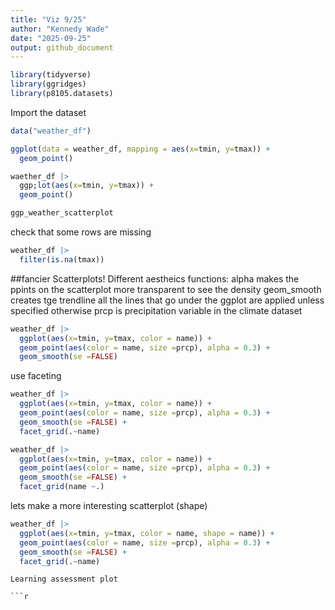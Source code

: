 ```yaml
---
title: "Viz 9/25"
author: "Kennedy Wade"
date: "2025-09-25"
output: github_document
---
```


```r
library(tidyverse)
library(ggridges)
library(p8105.datasets)
```

Import the dataset

```r
data("weather_df")
```

```r
ggplot(data = weather_df, mapping = aes(x=tmin, y=tmax)) +
  geom_point()
```

```r
waether_df |>
  ggp;lot(aes(x=tmin, y=tmax)) + 
  geom_point()

ggp_weather_scatterplot
```

check that some rows are missing

```r
weather_df |>
  filter(is.na(tmax))
```

##fancier Scatterplots!
Different aestheics functions:
alpha makes the ppints on the scatterplot more transparent to see the density
geom_smooth creates tge trendline
all the lines that go under the ggplot are applied unless specified otherwise 
prcp is precipitation variable in the climate dataset 
```r
weather_df |>
  ggplot(aes(x=tmin, y=tmax, color = name)) +
  geom_point(aes(color = name, size =prcp), alpha = 0.3) +
  geom_smooth(se =FALSE)
```

use faceting 

```r
weather_df |>
  ggplot(aes(x=tmin, y=tmax, color = name)) +
  geom_point(aes(color = name, size =prcp), alpha = 0.3) +
  geom_smooth(se =FALSE) +
  facet_grid(.~name)
```

```r
weather_df |>
  ggplot(aes(x=tmin, y=tmax, color = name)) +
  geom_point(aes(color = name, size =prcp), alpha = 0.3) +
  geom_smooth(se =FALSE) +
  facet_grid(name ~.)
```

lets make a more interesting scatterplot (shape)

```r
weather_df |>
  ggplot(aes(x=tmin, y=tmax, color = name, shape = name)) +
  geom_point(aes(color = name, size =prcp), alpha = 0.3) +
  geom_smooth(se =FALSE) +
  facet_grid(.~name)
```
```
Learning assessment plot 

```r

```















